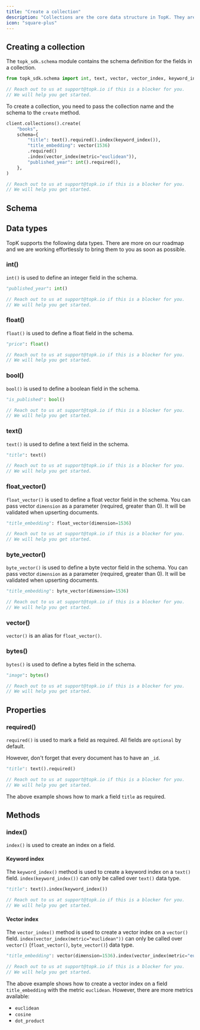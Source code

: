 ```yaml
---
title: "Create a collection"
description: "Collections are the core data structure in TopK. They are used to store and query documents."
icon: "square-plus"
---
```



## Creating a collection

The `topk_sdk.schema` module contains the schema definition for the fields in a collection.

<CodeGroup>

```python Python
from topk_sdk.schema import int, text, vector, vector_index, keyword_index
```

```js JavaScript
// Reach out to us at support@topk.io if this is a blocker for you.
// We will help you get started.
```

</CodeGroup>

To create a collection, you need to pass the collection name and the schema to the `create` method.

<CodeGroup>

```python Python
client.collections().create(
    "books",
    schema={
        "title": text().required().index(keyword_index()),
        "title_embedding": vector(1536)
        .required()
        .index(vector_index(metric="euclidean")),
        "published_year": int().required(),
    },
)
```

```js JavaScript
// Reach out to us at support@topk.io if this is a blocker for you.
// We will help you get started.
```

</CodeGroup>

## Schema

## Data types

TopK supports the following data types. There are more on our roadmap and we are working effortlessly to bring them to you as soon as possible.

### int()

`int()` is used to define an integer field in the schema.

<CodeGroup>

```python Python
"published_year": int()
```

```js JavaScript
// Reach out to us at support@topk.io if this is a blocker for you.
// We will help you get started.
```

</CodeGroup>

### float()

`float()` is used to define a float field in the schema.

<CodeGroup>

```python Python
"price": float()
```

```js JavaScript
// Reach out to us at support@topk.io if this is a blocker for you.
// We will help you get started.
```

</CodeGroup>

### bool()

`bool()` is used to define a boolean field in the schema.

<CodeGroup>

```python Python
"is_published": bool()
```

```js JavaScript
// Reach out to us at support@topk.io if this is a blocker for you.
// We will help you get started.
```

</CodeGroup>

### text()

`text()` is used to define a text field in the schema.

<CodeGroup>

```python Python
"title": text()
```

```js JavaScript
// Reach out to us at support@topk.io if this is a blocker for you.
// We will help you get started.
```

</CodeGroup>

### float_vector()

`float_vector()` is used to define a float vector field in the schema. You can pass vector `dimension` as a parameter (required, greater than 0). It will be validated when upserting documents.

<CodeGroup>

```python Python
"title_embedding": float_vector(dimension=1536)
```

```js JavaScript
// Reach out to us at support@topk.io if this is a blocker for you.
// We will help you get started.
```

</CodeGroup>

### byte_vector()

`byte_vector()` is used to define a byte vector field in the schema. You can pass vector `dimension` as a parameter (required, greater than 0). It will be validated when upserting documents.

<CodeGroup>

```python Python
"title_embedding": byte_vector(dimension=1536)
```

```js JavaScript
// Reach out to us at support@topk.io if this is a blocker for you.
// We will help you get started.
```

</CodeGroup>

### vector()

`vector()` is an alias for `float_vector()`.

### bytes()

`bytes()` is used to define a bytes field in the schema.

<CodeGroup>

```python Python
"image": bytes()
```

```js JavaScript
// Reach out to us at support@topk.io if this is a blocker for you.
// We will help you get started.
```

</CodeGroup>

## Properties

### required()

`required()` is used to mark a field as required. All fields are `optional` by default.

<Note>However, don't forget that every document has to have an `_id`.</Note>

<CodeGroup>

```python Python
"title": text().required()
```

```js JavaScript
// Reach out to us at support@topk.io if this is a blocker for you.
// We will help you get started.
```

</CodeGroup>

The above example shows how to mark a field `title` as required.

## Methods

### index()

`index()` is used to create an index on a field.

#### Keyword index

The `keyword_index()` method is used to create a keyword index on a `text()` field.
`index(keyword_index())` can only be called over `text()` data type.

<CodeGroup>

```python Python
"title": text().index(keyword_index())
```

```js JavaScript
// Reach out to us at support@topk.io if this is a blocker for you.
// We will help you get started.
```

</CodeGroup>

#### Vector index

The `vector_index()` method is used to create a vector index on a `vector()` field.
`index(vector_index(metric="euclidean"))` can only be called over `vector()` (`float_vector()`, `byte_vector()`) data type.

<CodeGroup>

```python Python
"title_embedding": vector(dimension=1536).index(vector_index(metric="euclidean"))
```

```js JavaScript
// Reach out to us at support@topk.io if this is a blocker for you.
// We will help you get started.
```

</CodeGroup>

The above example shows how to create a vector index on a field `title_embedding` with the metric `euclidean`.
However, there are more metrics available:

- `euclidean`
- `cosine`
- `dot_product`

<Support />
